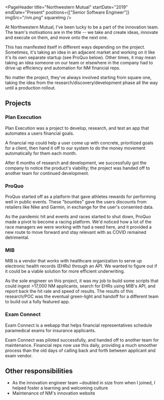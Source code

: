 
<PageHeader
  title="Northwestern Mutual"
  startDate="2019"
  endDate="Present"
  positions={["Senior Software Engineer"]}
  imgSrc="/nm.png"
  squareImg
/>

At Northwestern Mutual, I've been lucky to be a part of the innovation team. The team's motivations are in the title -- we take and create ideas, innovate and execute on them, and move onto the next one.

This has manifested itself in different ways depending on the project. Sometimes, it's taking an idea in an adjacent market and working on it like it's its own separate startup (see ProQuo below). Other times, it may mean taking an idea someone on our team or elsewhere in the company had to drive up efficiency and automation for NM financial reps.

No matter the project, they've always involved starting from square one, taking the idea from the research/discovery/development phase all the way until a production rollout.

## Projects

### Plan Execution

Plan Execution was a project to develop, research, and test an app that automates a users financial goals.

A financial rep could help a user come up with concrete, prioritized goals for a client, then hand it off to our system to do the money movement automatically for them each month.

After 6 months of research and development, we successfully got the company to notice the product's viability; the project was handed off to another team for continued development.

### ProQuo

ProQuo started off as a platform that gave athletes rewards for performing well in public events. These "bounties" gave the users discounts from retailers like Nike and Garmin, in exchange for the user's consented data.

As the pandemic hit and events and races started to shut down, ProQuo made a pivot to become a racing platform. We'd noticed how a lot of the race managers we were working with had a need here, and it provided a new route to move forward and stay relevant with as COVID remained detrimental.

### MIB

MIB is a vendor that works with healthcare organization to serve up electronic health records (EHRs) through an API. We wanted to figure out if it could be a viable solution for more efficient underwriting.

As the sole engineer on this project, it was my job to build some scripts that could ingest >17,000 NM applicants, search for EHRs using MIB's API, and report back the hit rate and speed of results. The results of this research/POC was the eventual green-light and handoff for a different team to build out a fully featured app.

### Exam Connect

Exam Connect is a webapp that helps financial representatives schedule paramedical exams for insurance applicants.

Exam Connect was piloted successfully, and handed off to another team for maintenance. Financial reps now use this daily, providing a much smoother process than the old days of calling back and forth between applicant and exam vendor.

## Other responsibilities

- As the innovation engineer team ~doubled in size from when I joined, I helped foster a learning and welcoming culture
- Maintenance of NM's innovation website
